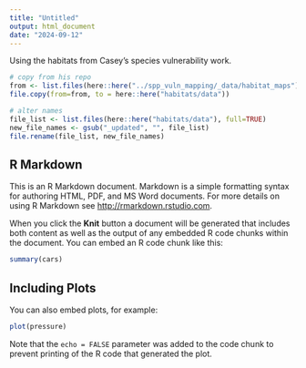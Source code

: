 ```yaml
---
title: "Untitled"
output: html_document
date: "2024-09-12"
---
```


Using the habitats from Casey's species vulnerability work.

```r

# copy from his repo
from <- list.files(here::here("../spp_vuln_mapping/_data/habitat_maps"), full=TRUE)
file.copy(from=from, to = here::here("habitats/data"))

# alter names
file_list <- list.files(here::here("habitats/data"), full=TRUE)
new_file_names <- gsub("_updated", "", file_list)
file.rename(file_list, new_file_names)

```



## R Markdown

This is an R Markdown document. Markdown is a simple formatting syntax for authoring HTML, PDF, and MS Word documents. For more details on using R Markdown see <http://rmarkdown.rstudio.com>.

When you click the **Knit** button a document will be generated that includes both content as well as the output of any embedded R code chunks within the document. You can embed an R code chunk like this:

```r
summary(cars)
```

## Including Plots

You can also embed plots, for example:

```r
plot(pressure)
```

Note that the `echo = FALSE` parameter was added to the code chunk to prevent printing of the R code that generated the plot.
